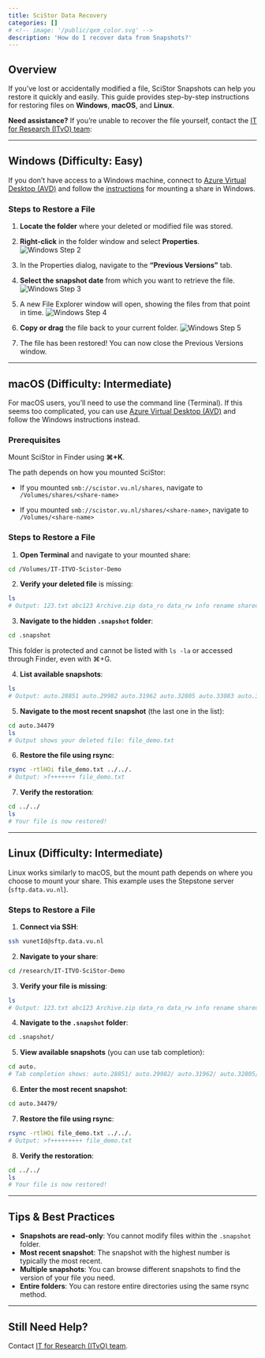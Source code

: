 ```yaml
---
title: SciStor Data Recovery
categories: []
# <!-- image: '/public/qxm_color.svg' -->
description: 'How do I recover data from Snapshots?'
---
```



## Overview

If you've lost or accidentally modified a file, SciStor Snapshots can help you restore it quickly and easily. This guide provides step-by-step instructions for restoring files on **Windows**, **macOS**, and **Linux**.

**Need assistance?** If you're unable to recover the file yourself, contact the [IT for Research (ITvO) team](https://rdm.vu.nl/topics/itvo.html#contact):  

---

## Windows (Difficulty: Easy)

If you don't have access to a Windows machine, connect to [Azure Virtual Desktop (AVD)](https://windows.cloud.microsoft/spa-signin-oidc#/devices) and follow the [instructions](/manuals/scistor/sicstor-connection.qmd#windows) for mounting a share in Windows.

### Steps to Restore a File

1. **Locate the folder** where your deleted or modified file was stored.

2. **Right-click** in the folder window and select **Properties**.
   ![Windows Step 2](/public/manuals/scistor/win-2.png)

3. In the Properties dialog, navigate to the **"Previous Versions"** tab.

4. **Select the snapshot date** from which you want to retrieve the file.
   ![Windows Step 3](/public/manuals/scistor/win-3.png)

5. A new File Explorer window will open, showing the files from that point in time.
   ![Windows Step 4](/public/manuals/scistor/win-4.png)

6. **Copy or drag** the file back to your current folder.
   ![Windows Step 5](/public/manuals/scistor/win-5.png)

7. The file has been restored! You can now close the Previous Versions window.

---

## macOS (Difficulty: Intermediate)

For macOS users, you'll need to use the command line (Terminal). If this seems too complicated, you can use [Azure Virtual Desktop (AVD)](https://windows.cloud.microsoft/spa-signin-oidc#/devices) and follow the Windows instructions instead.

### Prerequisites

Mount SciStor in Finder using **⌘+K**.

The path depends on how you mounted SciStor:

- If you mounted `smb://scistor.vu.nl/shares`, navigate to `/Volumes/shares/<share-name>`

- If you mounted `smb://scistor.vu.nl/shares/<share-name>`, navigate to `/Volumes/<share-name>`


### Steps to Restore a File

1. **Open Terminal** and navigate to your mounted share:

```bash
cd /Volumes/IT-ITVO-Scistor-Demo
```

2. **Verify your deleted file** is missing:

```bash
ls
# Output: 123.txt abc123 Archive.zip data_ro data_rw info rename shared_rw test.doc testme xyz456
```

3. **Navigate to the hidden `.snapshot` folder**:

```bash
cd .snapshot
```
::: {.callout-note}
This folder is protected and cannot be listed with `ls -la` or accessed through Finder, even with ⌘+G.
:::

4. **List available snapshots**:

```bash
ls
# Output: auto.28851 auto.29982 auto.31962 auto.32805 auto.33083 auto.33361 auto.33638 auto.33918 auto.34198 auto.34479
```

5. **Navigate to the most recent snapshot** (the last one in the list):

```bash
cd auto.34479
ls
# Output shows your deleted file: file_demo.txt
```

6. **Restore the file using rsync**:

```bash
rsync -rtlHOi file_demo.txt ../../.
# Output: >f+++++++ file_demo.txt
```

7. **Verify the restoration**:

```bash
cd ../../
ls
# Your file is now restored!
```

---

## Linux (Difficulty: Intermediate)

Linux works similarly to macOS, but the mount path depends on where you choose to mount your share. This example uses the Stepstone server (`sftp.data.vu.nl`).

### Steps to Restore a File

1. **Connect via SSH**:

```bash
ssh vunetId@sftp.data.vu.nl
```

2. **Navigate to your share**:

```bash
cd /research/IT-ITVO-SciStor-Demo
```

3. **Verify your file is missing**:

```bash
ls
# Output: 123.txt abc123 Archive.zip data_ro data_rw info rename shared_rw test.doc testme xyz456
```

4. **Navigate to the `.snapshot` folder**:

```bash
cd .snapshot/
```

5. **View available snapshots** (you can use tab completion):

```bash
cd auto.
# Tab completion shows: auto.28851/ auto.29982/ auto.31962/ auto.32805/ auto.33083/ auto.33361/ auto.33638/ auto.33918/ auto.34198/ auto.34479/
```

6. **Enter the most recent snapshot**:

```bash
cd auto.34479/
```

7. **Restore the file using rsync**:

```bash
rsync -rtlHOi file_demo.txt ../../.
# Output: >f+++++++++ file_demo.txt
```

8. **Verify the restoration**:

```bash
cd ../../
ls
# Your file is now restored!
```

---

## Tips & Best Practices

- **Snapshots are read-only**: You cannot modify files within the `.snapshot` folder.
- **Most recent snapshot**: The snapshot with the highest number is typically the most recent.
- **Multiple snapshots**: You can browse different snapshots to find the version of your file you need.
- **Entire folders**: You can restore entire directories using the same rsync method.

---

## Still Need Help?

Contact [IT for Research (ITvO) team](https://rdm.vu.nl/topics/itvo.html#contact).  

